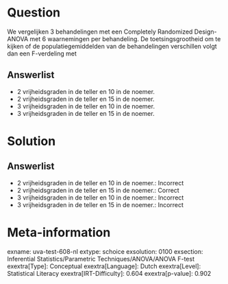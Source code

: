Question
========

We vergelijken 3 behandelingen met een Completely Randomized
Design-ANOVA met 6 waarnemingen per behandeling. De toetsingsgrootheid
om te kijken of de populatiegemiddelden van de behandelingen verschillen
volgt dan een F-verdeling met

Answerlist
----------

* 2 vrijheidsgraden in de teller en 10 in de noemer.
* 2 vrijheidsgraden in de teller en 15 in de noemer.
* 3 vrijheidsgraden in de teller en 10 in de noemer.
* 3 vrijheidsgraden in de teller en 15 in de noemer.

Solution
========

Answerlist
----------

* 2 vrijheidsgraden in de teller en 10 in de noemer.: Incorrect
* 2 vrijheidsgraden in de teller en 15 in de noemer.: Correct
* 3 vrijheidsgraden in de teller en 10 in de noemer.: Incorrect
* 3 vrijheidsgraden in de teller en 15 in de noemer.: Incorrect

Meta-information
================
exname: uva-test-608-nl
extype: schoice
exsolution: 0100
exsection: Inferential Statistics/Parametric Techniques/ANOVA/ANOVA F-test
exextra[Type]: Conceptual
exextra[Language]: Dutch
exextra[Level]: Statistical Literacy
exextra[IRT-Difficulty]: 0.604
exextra[p-value]: 0.902
